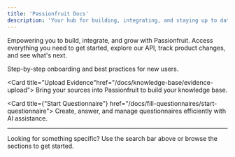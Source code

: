 ```yaml
---
title: 'Passionfruit Docs'
description: 'Your hub for building, integrating, and staying up to date with Passionfruit.'
---
```




Empowering you to build, integrate, and grow with Passionfruit. Access everything you need to get started, explore our API, track product changes, and see what's next.

<div id="documentation" />
<CardGroup cols={2}>
  <Card title={"Get Started"} href="/docs/installation/start-guide">
    Step-by-step onboarding and best practices for new users.
  </Card>

  <Card title="Upload Evidence"href="/docs/knowledge-base/evidence-upload">
    Bring your sources into Passionfruit to build your knowledge base.
  </Card>

  <Card title={"Start Questionnaire"} href="/docs/fill-questionnaires/start-questionnaire">
    Create, answer, and manage questionnaires efficiently with AI assistance.
  </Card>
</CardGroup>

---

Looking for something specific? Use the search bar above or browse the sections to get started.
